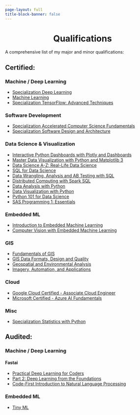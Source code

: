 ```yaml
---
page-layout: full
title-block-banner: false
---
```


<h1 style="text-align:center">Qualifications</h1>
<p class="centered">A comprehensive list of my major and minor qualifications:</p>
::: {.content}

## Certified:

::: {.list-box}

::: {.list-column}

### Machine / Deep Learning
* [Specialization Deep Learning](https://www.coursera.org/specializations/deep-learning)
* [Machine Learning](https://www.coursera.org/specializations/machine-learning-introduction)
* [Specialization TensorFlow: Advanced Techniques](https://www.coursera.org/specializations/tensorflow-advanced-techniques)

### Software Development
* [Specialization Accelerated Computer Science Fundamentals](https://www.coursera.org/specializations/cs-fundamentals)
* [Specialization Software Design and Architecture](https://www.coursera.org/specializations/software-design-architecture)

### Data Science & Visualization
* [Interactive Python Dashboards with Plotly and Dashboards](https://www.udemy.com/course/interactive-python-dashboards-with-plotly-and-dash/)
* [Master Data Visualization with Python and Matplotlib 3](https://www.udemy.com/course/master-data-visualization-with-python-and-matplotlib-3/)
* [Data Science A-Z: Real-Life Data Science](https://www.udemy.com/course/datascience/)
* [SQL for Data Science](https://www.coursera.org/learn/sql-for-data-science?specialization=learn-sql-basics-data-science)
* [Data Wrangling, Analysis and AB Testing with SQL](https://www.coursera.org/learn/data-wrangling-analysis-abtesting?specialization=learn-sql-basics-data-science)
* [Distributed Computing with Spark SQL](https://www.coursera.org/learn/spark-sql?specialization=learn-sql-basics-data-science)
* [Data Analysis with Python](https://cognitiveclass.ai/courses/data-analysis-python)
* [Data Visualization with Python](https://cognitiveclass.ai/courses/data-visualization-python)
* [Python 101 for Data Science](https://cognitiveclass.ai/courses/data-science-101)
* [SAS Programming 1: Essentials](https://support.sas.com/edu/schedules.html?crs=PROG1&ctry=DE#s1=1)

:::

::: {.list-column}

### Embedded ML
* [Introduction to Embedded Machine Learning](https://www.coursera.org/learn/introduction-to-embedded-machine-learning)
* [Computer Vision with Embedded Machine Learning](https://www.coursera.org/learn/computer-vision-with-embedded-machine-learning)

### GIS
* [Fundamentals of GIS](https://www.coursera.org/learn/gis?specialization=gis)
* [GIS Data Formats, Design and Quality](https://www.coursera.org/learn/gis-data?specialization=gis)
* [Geospatial and Environmental Analysis](https://www.coursera.org/learn/spatial-analysis?specialization=gis)
* [Imagery, Automation, and Applications](https://www.coursera.org/learn/gis-applications?specialization=gis)


### Cloud
* [Google Cloud Certified - Associate Cloud Engineer](https://cloud.google.com/certification/cloud-engineer)
* [Microsoft Certified - Azure AI Fundamentals](https://docs.microsoft.com/en-us/certifications/azure-ai-fundamentals/)

### Misc
* [Specialization Statistics with Python](https://www.coursera.org/specializations/statistics-with-python)

:::

:::

## Audited:

::: {.list-box}

::: {.list-column}

### Machine / Deep Learning

#### Fastai
* [Practical Deep Learning for Coders](http://course.fast.ai/)
* [Part 2: Deep Learning from the Foundations](https://course19.fast.ai/part2)
* [Code-First Introduction to Natural Language Processing](https://www.fast.ai/2019/07/08/fastai-nlp/)

::: 

::: {.list-column}

### Embedded ML
* [Tiny ML](https://www.edx.org/professional-certificate/harvardx-tiny-machine-learning)

:::

:::

:::
